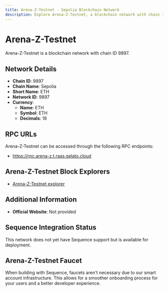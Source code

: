 ```yaml
--- 
title: Arena-Z-Testnet - Sepolia Blockchain Network
description: Explore Arena-Z-Testnet, a blockchain network with chain ID 9897. Learn about its native currency, ETH, and how to interact with the network.
---
```


# Arena-Z-Testnet

Arena-Z-Testnet is a blockchain network with chain ID 9897.

## Network Details

- **Chain ID**: 9897
- **Chain Name**: Sepolia
- **Short Name**: ETH
- **Network ID**: 9897
- **Currency**: 
  - **Name**: ETH
  - **Symbol**: ETH
  - **Decimals**: 18

## RPC URLs

Arena-Z-Testnet can be accessed through the following RPC endpoints:

- https://rpc.arena-z.t.raas.gelato.cloud

## Arena-Z-Testnet Block Explorers

- [Arena-Z-Testnet explorer](https://arena-z.blockscout.com/)

## Additional Information

- **Official Website**: Not provided

## Sequence Integration Status

This network does not yet have Sequence support but is available for deployment.

## Arena-Z-Testnet Faucet

When building with Sequence, faucets aren't necessary due to our smart account infrastructure. This allows for a smoother onboarding process for your users and a better developer experience.
